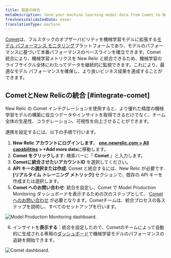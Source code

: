 ```yaml
---
title: 彗星の統合
metaDescription: Send your machine learning model data from Comet to New Relic to understand your model's performance.
freshnessValidatedDate: never
translationType: machine
---
```




[Comet](https://www.comet.ml/site/)は、フルスタックのオブザーバビリティを機械学習モデルに拡張する[モデル パフォーマンス モニタリング](/docs/alerts-applied-intelligence/mlops/get-started/intro-mlops/)プラットフォームであり、モデルのパフォーマンスに基づいて本番パフォーマンスのベースラインを確立できます。Comet 統合により、機械学習メトリクスを New Relic と統合できるため、機械学習のライフサイクル全体にわたってデータを継続的に監視できます。これにより、最適なモデル パフォーマンスを確保し、より良いビジネス成果を達成することができます。

## CometとNew Relicの統合 [#integrate-comet]

New Relic の Comet インテグレーションを使用すると、より優れた精度の機械学習モデルの構築に役立つデータやインサイトを取得できるだけでなく、チーム全体の生産性、コラボレーション、可視性を向上させることができます。

連携を設定するには、以下の手順で行います。

1. **New Relic アカウントにログインします**。 **[one.newrelic.com > All capabilities](https://one.newrelic.com/all-capabilities) > +Add more data**に移動します。
2. **Comet をクリックし**ます: 検索バーに「 **Comet** 」と入力します。
3. **Cometに統合させたいアカウントID** を選択してください。
4. **API キーの選択または作成**: Comet と統合するには、New Relic が必要です<InlinePopover type="licenseKey"/>. **\[リアルタイム トレーニング メトリック]** セクションで、既存の API キーを作成または選択します。
5. **Comet へのお問い合わせ**: 統合を設定し、Comet で Model Production Monitoring ダッシュボードを表示するための次のステップとして、 [Comet へのお問い合わせ](mailto:sales@comet.ml) が必要となります。Cometチームは、統合プロセスの各ステップを説明し、すべてのセットアップを行います。

<img
  title="Model Production Monitoring dashboard"
  alt="Model Production Monitoring dashboard."
  src={modelperformancemonitoringCometUI}
/>

6. インサイトを**表示する**：統合を設定したので、Cometのチームによって自動的に生成される専用の[ダッシュボード](/docs/query-your-data/explore-query-data/dashboards/introduction-dashboards/)で機械学習モデルのパフォーマンスの追跡を開始できます。

<img
  title="Comet dashboard"
  alt="Comet dashboard."
  src={modelperformancemonitoringCometDashboardNewRelic}
/>

<InstallFeedback/>